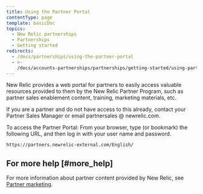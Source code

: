 ```yaml
---
title: Using the Partner Portal
contentType: page
template: basicDoc
topics:
  - New Relic partnerships
  - Partnerships
  - Getting started
redirects:
  - /docs/partnerships/using-the-partner-portal
  - >-
    /docs/accounts-partnerships/partnerships/getting-started/using-partner-portal
---
```


New Relic provides a web portal for partners to easily access valuable resources provided to them by the New Relic Partner Program, such as partner sales enablement content, training, marketing materials, etc.

If you are a partner and do not have access to this already, contact your Partner Sales Manager or email partnersales @ newrelic.com.

To access the Partner Portal: From your browser, type (or bookmark) the following URL, and then log in with your user name and password.

```
https://partners.newrelic-external.com/English/
```

## For more help [#more_help]

For more information about partner content provided by New Relic, see [Partner marketing](/docs/partnerships/partner-marketing).
